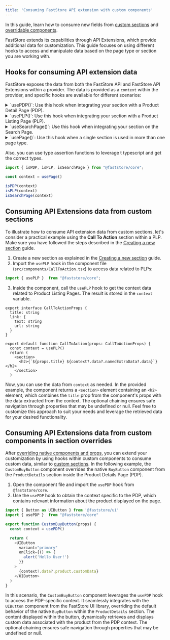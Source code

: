 ```yaml
---
title: 'Consuming FastStore API extension with custom components'
---
```


In this guide, learn how to consume new fields from [custom sections](/docs/building-sections/creating-a-new-section) and [overridable components](/docs/building-sections/overriding-components-and-props).

FastStore extends its capabilities through API Extensions, which provide additional data for customization. This guide focuses on using different hooks to access and manipulate data based on the page type or section you are working with.

## Hooks for consuming API extension data

FastStore exposes the data from both the FastStore API and FastStore API Extensions within a provider.
The data is provided as a `context` within the provider, and specific hooks are available for different scenarios:

<details>
<summary>`usePDP()`: Use this hook when integrating your section with a Product Detail Page (PDP).</summary>

  ```ts copy
  import { usePDP } from "@faststore/core"

  const context = usePDP()
  ```
</details>

<details>
<summary>`usePLP()`: Use this hook when integrating your section with a Product Listing Page (PLP).</summary>

```ts
import { usePLP } from "@faststore/core"

const context = usePLP()
```

</details>

<details>
<summary>`useSearchPage()`: Use this hook when integrating your section on the Search Page.</summary>

```ts
import { useSearchPage } from "@faststore/core"

const context = useSearchPage()
```

</details>

<details>
<summary>`usePage()`: Use this hook when a single section is used in more than one page type.</summary>

```ts
import { usePage } from "@faststore/core"

const context = usePage()
```

This hook returns one of the following context types: `PDPContext`, `PLPContext`, or `SearchPageContext`. You can decide how to handle it depending on the page using this hook by passing these types as generics.

```ts
import { usePage } from "@faststore/core"

const context = usePage<PLPContext | SearchPageContext>()
```

</details>

Also, you can use type assertion functions to leverage t typescript and get the correct types.

```ts copy
import { isPDP, isPLP, isSearchPage } from "@faststore/core";

const context = usePage()

isPDP(context)
isPLP(context)
isSearchPage(context)
```

## Consuming API Extensions data from custom sections

To illustrate how to consume API extension data from custom sections, let's consider a practical example using the **Call To Action** section within a PLP. Make sure you have followed the steps described in the [Creating a new section](https://developers.vtex.com/docs/guides/faststore/building-sections-creating-a-new-section) guide. 

1. Create a new section as explained in the [Creating a new section](https://developers.vtex.com/docs/guides/faststore/building-sections-creating-a-new-section) guide. 
2. Import the `usePLP` hook in the component file (`src/components/CallToAction.tsx`) to access data related to PLPs:


```ts src/components/CallToAction.tsx
import { usePLP }  from "@faststore/core";
```
3. Inside the component, call the `usePLP` hook to get the context data related to Product Listing Pages. The result is stored in the `context` variable.

```tsx
export interface CallToActionProps {
  title: string
  link: {
    text: string
    url: string
  }
}

export default function CallToAction(props: CallToActionProps) {
  const context = usePLP()
  return (
    <section>
      <h2>{`${props.title} ${context?.data?.namedExtraData?.data}`}</h2>
    </section>
  )
```
Now, you can use the data from `context` as needed. In the provided example, the component returns a `<section>` element containing an `<h2>` element, which combines the `title` prop from the component's props with the data extracted from the context. The optional chaining ensures safe navigation through properties that may be undefined or null. Feel free to customize this approach to suit your needs and leverage the retrieved data for your desired functionality.

## Consuming API Extensions data from custom components in section overrides

After [overriding native components and props](https://developers.vtex.com/docs/guides/faststore/building-sections-overriding-components-and-props#overriding-a-native-component), you can extend your customization by using hooks within custom components to consume custom data, similar to [custom sections](https://developers.vtex.com/docs/guides/faststore/api-extensions-consuming-api-extensions#consuming-api-extensions-data-from-custom-sections).
In the following example, the `CustomBuyButton` component overrides the native `BuyButton` component from the `ProductDetails` section inside the Product Details Page (PDP).

1. Open the component file and import the `usePDP` hook from `@faststore/core`.
2. Use the `usePDP` hook to obtain the context specific to the PDP, which contains relevant information about the product displayed on the page.

```ts src/components/CustomBuyButton.tsx mark=2,5
import { Button as UIButton } from '@faststore/ui'
import { usePDP }  from "@faststore/core"

export function CustomBuyButton(props) {
  const context = usePDP()

  return (
    <UIButton
      variant="primary"
      onClick={() => {
        alert('Hello User!')
      }}
    >
      {context?.data?.product.customData}
    </UIButton>
  )
}

```
In this scenario, the `CustomBuyButton` component leverages the `usePDP` hook to access the PDP-specific context. It seamlessly integrates with the `UIButton` component from the FastStore UI library, overriding the default behavior of the native `BuyButton` within the `ProductDetails` section. The content displayed within the button, dynamically retrieves and displays custom data associated with the product from the PDP context. The optional chaining ensures safe navigation through properties that may be undefined or null.
